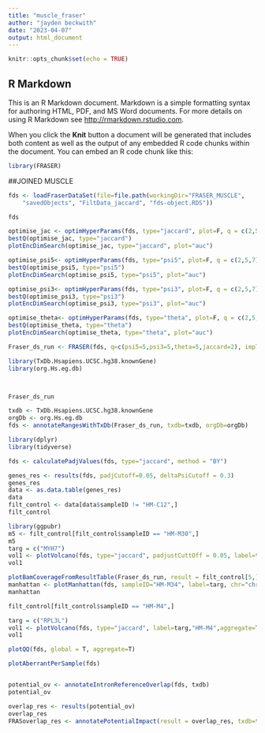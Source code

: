 ---
title: "muscle_fraser"
author: "jayden beckwith"
date: "2023-04-07"
output: html_document
---

```{r setup, include=FALSE}
knitr::opts_chunk$set(echo = TRUE)
```

## R Markdown

This is an R Markdown document. Markdown is a simple formatting syntax for authoring HTML, PDF, and MS Word documents. For more details on using R Markdown see <http://rmarkdown.rstudio.com>.

When you click the **Knit** button a document will be generated that includes both content as well as the output of any embedded R code chunks within the document. You can embed an R code chunk like this:

```{r cars}
library(FRASER)
```
##JOINED MUSCLE

```{r pressure, echo=FALSE}
fds <- loadFraserDataSet(file=file.path(workingDir="FRASER_MUSCLE", 
    "savedObjects", "FiltData_jaccard", "fds-object.RDS"))
```
```{r}
fds
```
```{r}
optimise_jac <- optimHyperParams(fds, type="jaccard", plot=F, q = c(2,5,7), implementation = "PCA")
bestQ(optimise_jac, type="jaccard")
plotEncDimSearch(optimise_jac, type="jaccard", plot="auc")
```
```{r}
optimise_psi5<- optimHyperParams(fds, type="psi5", plot=F, q = c(2,5,7), implementation = "PCA")
bestQ(optimise_psi5, type="psi5")
plotEncDimSearch(optimise_psi5, type="psi5", plot="auc")
```

```{r}
optimise_psi3<- optimHyperParams(fds, type="psi3", plot=F, q = c(2,5,7), implementation = "PCA")
bestQ(optimise_psi3, type="psi3")
plotEncDimSearch(optimise_psi3, type="psi3", plot="auc")
```

```{r}
optimise_theta<- optimHyperParams(fds, type="theta", plot=F, q = c(2,5,7), implementation = "PCA")
bestQ(optimise_theta, type="theta")
plotEncDimSearch(optimise_theta, type="theta", plot="auc")
```



```{r}
Fraser_ds_run <- FRASER(fds, q=c(psi5=5,psi3=5,theta=5,jaccard=2), implementation = "PCA")
```
```{r}
library(TxDb.Hsapiens.UCSC.hg38.knownGene)
library(org.Hs.eg.db)



Fraser_ds_run

txdb <- TxDb.Hsapiens.UCSC.hg38.knownGene
orgDb <- org.Hs.eg.db
fds <- annotateRangesWithTxDb(Fraser_ds_run, txdb=txdb, orgDb=orgDb)
```
```{r}
library(dplyr)
library(tidyverse)

fds <- calculatePadjValues(fds, type="jaccard", method = "BY")

genes_res <- results(fds, padjCutoff=0.05, deltaPsiCutoff = 0.3)
genes_res
data <- as.data.table(genes_res)
data
filt_control <- data[data$sampleID != "HM-C12",]
filt_control
```
```{r}
library(ggpubr)
m5 <- filt_control[filt_control$sampleID == "HM-M30",]
m5
targ = c("MYH7")
vol1 <- plotVolcano(fds, type="jaccard", padjustCuttOff = 0.05, label=targ,"HM-M30",aggregate=F)
vol1

plotBamCoverageFromResultTable(Fraser_ds_run, result = filt_control[5,], show_full_gene = T, txdb=txdb, orgDb=orgDb, control_samples="HM_C14")
manhattan <- plotManhattan(fds, sampleID="HM-M34", label=targ, chr="chr3")
manhattan
```
```{r plot 2, fig.height = 4, fig.width = 5, fig.align = "center"}
filt_control[filt_control$sampleID == "HM-M4",]

targ = c("RPL3L")
vol1 <- plotVolcano(fds, type="jaccard", label=targ,"HM-M4",aggregate=T)
vol1
```

```{r}
plotQQ(fds, global = T, aggregate=T)
```

```{r}

plotAberrantPerSample(fds)


potential_ov <- annotateIntronReferenceOverlap(fds, txdb)
potential_ov
```
```{r}
overlap_res <- results(potential_ov)
overlap_res
FRASoverlap_res <- annotatePotentialImpact(result = overlap_res, txdb=txdb,fds = potential_ov)
```

